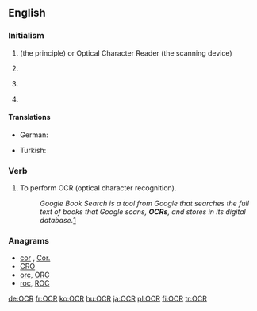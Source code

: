 ==English==

===Initialism===
{{en-initialism}}

# {{context|computing|lang=en}} {{initialism of|optical character recognition|Optical Character Recognition}} (the principle) or Optical Character Reader (the scanning device)
# {{context|education|UK|lang=en}} {{initialism of|[[Oxford]], [[Cambridge]] & [[RSA]]}} {{gloss|examinations (board)}}
# {{context|politics|US|lang=en}} {{initialism of|[[office|Office]] [[for]] [[civil rights|Civil Rights]]}}
# {{context|religion|lang=en}} {{initialism of|[[office|Office]] [[of]] [[the]] [[chief|Chief]] [[Rabbi]]}}

====Translations====
{{trans-top|optical character recognition}}
* German: {{t+|de|OCR|f}}
{{trans-mid}}
* Turkish: {{t|tr|OKT}}
{{trans-bottom}}

===Verb===
{{en-verb|OCR|ing}}

# To perform OCR (optical character recognition).
#: ''Google Book Search is a tool from Google that searches the full text of books that Google scans, '''OCRs''', and stores in its digital database.''[http://en.wikipedia.org/wiki/Google_Book_Search]

===Anagrams===
* [[cor#English|cor]] , [[Cor.#English|Cor.]]
* [[CRO#English|CRO]]
* [[orc#English|orc]], [[ORC#English|ORC]]
* [[roc#English|roc]], [[ROC#English|ROC]]

[[de:OCR]]
[[fr:OCR]]
[[ko:OCR]]
[[hu:OCR]]
[[ja:OCR]]
[[pl:OCR]]
[[fi:OCR]]
[[tr:OCR]]